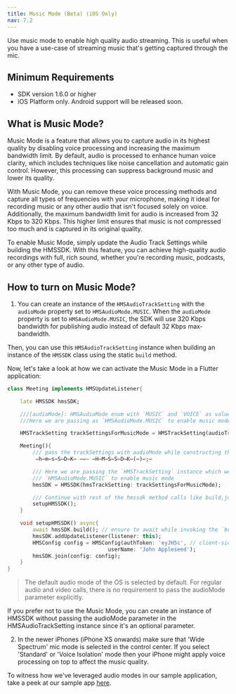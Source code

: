 ```yaml
---
title: Music Mode (Beta) (iOS Only)
nav: 7.2
---
```


Use music mode to enable high quality audio streaming. This is useful when you have a use-case
of streaming music that's getting captured through the mic.

## Minimum Requirements

- SDK version 1.6.0 or higher
- iOS Platform only. Android support will be released soon.


## What is Music Mode?

Music Mode is a feature that allows you to capture audio in its highest quality by disabling voice processing and increasing the maximum bandwidth limit. By default, audio is processed to enhance human voice clarity, which includes techniques like noise cancellation and automatic gain control. However, this processing can suppress background music and lower its quality.

With Music Mode, you can remove these voice processing methods and capture all types of frequencies with your microphone, making it ideal for recording music or any other audio that isn't focused solely on voice. Additionally, the maximum bandwidth limit for audio is increased from 32 Kbps to 320 Kbps. This higher limit ensures that music is not compressed too much and is captured in its original quality.

To enable Music Mode, simply update the Audio Track Settings while building the HMSSDK. With this feature, you can achieve high-quality audio recordings with full, rich sound, whether you're recording music, podcasts, or any other type of audio.


## How to turn on Music Mode?

1. You can create an instance of the `HMSAudioTrackSetting` with the `audioMode` property set
  to `HMSAudioMode.MUSIC`. When the `audioMode` property is set to `HMSAudioMode.MUSIC`, the
  SDK will use 320 Kbps bandwidth for publishing audio instead of default 32 Kbps max-bandwidth.

  Then, you can use this `HMSAudioTrackSetting` instance when building an instance of the `HMSSDK`
  class using the static `build` method.

Now, let's take a look at how we can activate the Music Mode in a Flutter application:

```dart
class Meeting implements HMSUpdateListener{

    late HMSSDK hmsSDK;

    ///[audioMode]: HMSAudioMode enum with `MUSIC` and `VOICE` as values
    ///Here we are passing as `HMSAudioMode.MUSIC` to enable music mode

    HMSTrackSetting trackSettingsForMusicMode = HMSTrackSetting(audioTrackSetting: HMSAudioTrackSetting(audioMode: HMSAudioMode.MUSIC));

    Meeting(){
        /// pass the trackSettings with audioMode while constructing the HMSSDK instance
         ̶h̶m̶s̶S̶D̶K̶ ̶=̶ ̶H̶M̶S̶S̶D̶K̶(̶)̶;̶

        /// Here we are passing the `HMSTrackSetting` instance which we created above with `audioMode` as 
        /// `HMSAudioMode.MUSIC` to enable music mode
        hmsSDK = HMSSDK(hmsTrackSetting: trackSettingsForMusicMode);

        /// Continue with rest of the hmssdk method calls like build,join etc.
        setupHMSSDK();
    }

    void setupHMSSDK() async{
        await hmsSDK.build(); // ensure to await while invoking the `build` method
        hmsSDK.addUpdateListener(listener: this);
        HMSConfig config = HMSConfig(authToken: 'eyJH5c', // client-side token generated from your token service
                                userName: 'John Appleseed');
        hmsSDK.join(config: config);
    }
}
  ```

> The default audio mode of the OS is selected by default. For regular audio and video calls, there is no requirement to pass the audioMode parameter explicitly.

If you prefer not to use the Music Mode, you can create an instance of HMSSDK without passing the audioMode parameter in the HMSAudioTrackSetting instance since it's an optional parameter.

2. In the newer iPhones (iPhone XS onwards) make sure that 'Wide Spectrum' mic mode is selected
  in the control center. If you select 'Standard' or 'Voice Isolation' mode then your iPhone might
  apply voice processing on top to affect the music quality.

To witness how we've leveraged audio modes in our sample application, take a peek at our sample app [here](https://github.com/100mslive/100ms-flutter/blob/7bcce35cbbc126aad73be7a4b47e3de7195cbc21/example/lib/common/util/utility_function.dart#L225).
